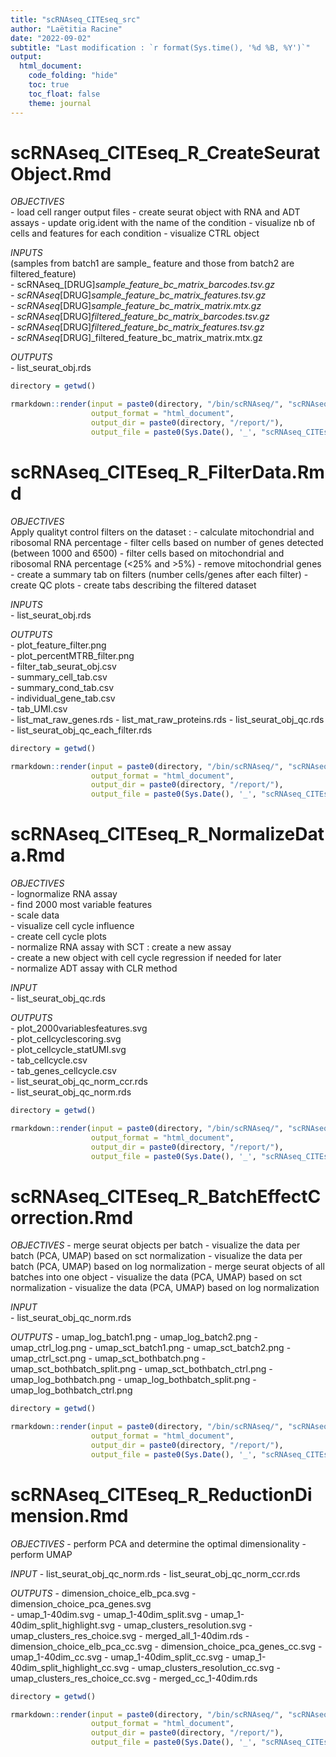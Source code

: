 ```yaml
---
title: "scRNAseq_CITEseq_src"
author: "Laëtitia Racine"
date: "2022-09-02"
subtitle: "Last modification : `r format(Sys.time(), '%d %B, %Y')`"
output:
  html_document:
    code_folding: "hide"
    toc: true
    toc_float: false
    theme: journal
---
```


# scRNAseq_CITEseq_R_CreateSeuratObject.Rmd

*OBJECTIVES*      
- load cell ranger output files
- create seurat object with RNA and ADT assays
- update orig.ident with the name of the condition
- visualize nb of cells and features for each condition
- visualize CTRL object

*INPUTS*   
(samples from batch1 are sample_ feature and those from batch2 are filtered_feature)     
- scRNAseq_[DRUG]_sample_feature_bc_matrix_barcodes.tsv.gz  
- scRNAseq_[DRUG]_sample_feature_bc_matrix_features.tsv.gz  
- scRNAseq_[DRUG]_sample_feature_bc_matrix_matrix.mtx.gz  
- scRNAseq_[DRUG]_filtered_feature_bc_matrix_barcodes.tsv.gz  
- scRNAseq_[DRUG]_filtered_feature_bc_matrix_features.tsv.gz    
- scRNAseq_[DRUG]_filtered_feature_bc_matrix_matrix.mtx.gz    
  
*OUTPUTS*  
- list_seurat_obj.rds  

```r

directory = getwd()

rmarkdown::render(input = paste0(directory, "/bin/scRNAseq/", "scRNAseq_CITEseq_R_CreateSeuratObject.Rmd"),
                  output_format = "html_document",
                  output_dir = paste0(directory, "/report/"),
                  output_file = paste0(Sys.Date(), '_', "scRNAseq_CITEseq_R_CreateSeuratObject.html"))

```

# scRNAseq_CITEseq_R_FilterData.Rmd

*OBJECTIVES*  
Apply qualityt control filters on the dataset : 
- calculate mitochondrial and ribosomal RNA percentage 
-  filter cells based on number of genes detected (between 1000 and 6500)
- filter cells based on mitochondrial and ribosomal RNA percentage (<25% and >5%)
- remove mitochondrial genes 
- create a summary tab on filters (number cells/genes after each filter)
- create QC plots
- create tabs describing the filtered dataset

*INPUTS*        
- list_seurat_obj.rds  
  
*OUTPUTS*      
- plot_feature_filter.png  
- plot_percentMTRB_filter.png  
- filter_tab_seurat_obj.csv  
- summary_cell_tab.csv  
- summary_cond_tab.csv  
- individual_gene_tab.csv  
- tab_UMI.csv  
- list_mat_raw_genes.rds
- list_mat_raw_proteins.rds 
- list_seurat_obj_qc.rds  
- list_seurat_obj_qc_each_filter.rds  
  
```r

directory = getwd()

rmarkdown::render(input = paste0(directory, "/bin/scRNAseq/", "scRNAseq_CITEseq_R_FilterData.Rmd"),
                  output_format = "html_document",
                  output_dir = paste0(directory, "/report/"),
                  output_file = paste0(Sys.Date(), '_', "scRNAseq_CITEseq_R_FilterData.html"))

```

# scRNAseq_CITEseq_R_NormalizeData.Rmd

*OBJECTIVES*  
- lognormalize RNA assay  
- find 2000 most variable features   
- scale data   
- visualize cell cycle influence   
- create cell cycle plots  
- normalize RNA assay with SCT : create a new assay  
- create a new object with cell cycle regression if needed for later   
- normalize ADT assay with CLR method  
  
*INPUT*    
- list_seurat_obj_qc.rds    
    
*OUTPUTS*    
- plot_2000variablesfeatures.svg  
- plot_cellcyclescoring.svg  
- plot_cellcycle_statUMI.svg  
- tab_cellcycle.csv  
- tab_genes_cellcycle.csv  
- list_seurat_obj_qc_norm_ccr.rds  
- list_seurat_obj_qc_norm.rds  
  
```r

directory = getwd()

rmarkdown::render(input = paste0(directory, "/bin/scRNAseq/", "scRNAseq_CITEseq_R_NormalizeData.Rmd"),
                  output_format = "html_document",
                  output_dir = paste0(directory, "/report/"),
                  output_file = paste0(Sys.Date(), '_', "scRNAseq_CITEseq_R_NormalizeData.html"))

```

# scRNAseq_CITEseq_R_BatchEffectCorrection.Rmd

*OBJECTIVES*
- merge seurat objects per batch
- visualize the data per batch (PCA, UMAP) based on sct normalization
- visualize the data per batch (PCA, UMAP) based on log normalization
- merge seurat objects of all batches into one object
- visualize the data (PCA, UMAP) based on sct normalization
- visualize the data (PCA, UMAP) based on log normalization

*INPUT*  
- list_seurat_obj_qc_norm.rds

*OUTPUTS*
- umap_log_batch1.png
- umap_log_batch2.png
- umap_ctrl_log.png
- umap_sct_batch1.png
- umap_sct_batch2.png
- umap_ctrl_sct.png
- umap_sct_bothbatch.png
- umap_sct_bothbatch_split.png
- umap_sct_bothbatch_ctrl.png
- umap_log_bothbatch.png
- umap_log_bothbatch_split.png
- umap_log_bothbatch_ctrl.png

```r

directory = getwd()

rmarkdown::render(input = paste0(directory, "/bin/scRNAseq/", "scRNAseq_CITEseq_R_BatchEffectCorrection.Rmd"),
                  output_format = "html_document",
                  output_dir = paste0(directory, "/report/"),
                  output_file = paste0(Sys.Date(), '_', "scRNAseq_CITEseq_R_BatchEffectCorrection.html"))

```


# scRNAseq_CITEseq_R_ReductionDimension.Rmd

*OBJECTIVES*
- perform PCA and determine the optimal dimensionality
- perform UMAP 

*INPUT*
- list_seurat_obj_qc_norm.rds
- list_seurat_obj_qc_norm_ccr.rds  
  
*OUTPUTS*
- dimension_choice_elb_pca.svg
- dimension_choice_pca_genes.svg  
- umap_1-40dim.svg
- umap_1-40dim_split.svg
- umap_1-40dim_split_highlight.svg
- umap_clusters_resolution.svg
- umap_clusters_res_choice.svg
- merged_all_1-40dim.rds
- dimension_choice_elb_pca_cc.svg
- dimension_choice_pca_genes_cc.svg
- umap_1-40dim_cc.svg
- umap_1-40dim_split_cc.svg
- umap_1-40dim_split_highlight_cc.svg
- umap_clusters_resolution_cc.svg
- umap_clusters_res_choice_cc.svg
- merged_cc_1-40dim.rds

```r

directory = getwd()

rmarkdown::render(input = paste0(directory, "/bin/scRNAseq/", "scRNAseq_CITEseq_R_ReductionDimension.Rmd"),
                  output_format = "html_document",
                  output_dir = paste0(directory, "/report/"),
                  output_file = paste0(Sys.Date(), '_', "scRNAseq_CITEseq_R_ReductionDimension.html"))

```
